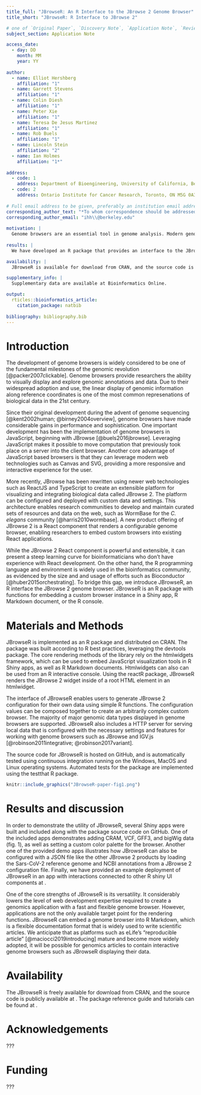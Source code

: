 ```yaml
---
title_full: "JBrowseR: An R Interface to the JBrowse 2 Genome Browser"
title_short: "JBrowseR: R Interface to JBrowse 2"

# one of `Original Paper`, `Discovery Note`, `Application Note`, `Review`, `Letter to the Editor`, `Conference Paper`    
subject_section: Application Note

access_date:
  - day: DD
    month: MM
    year: YY
      
author:
  - name: Elliot Hershberg
    affiliation: "1"
  - name: Garrett Stevens
    affiliation: "1"
  - name: Colin Diesh
    affiliation: "1"
  - name: Peter Xie
    affiliation: "1"
  - name: Teresa De Jesus Martinez
    affiliation: "1"
  - name: Rob Buels
    affiliation: "1"
  - name: Lincoln Stein
    affiliation: "2"
  - name: Ian Holmes
    affiliation: "1*"
    
address:
  - code: 1
    address: Department of Bioengineering, University of California, Berkeley, Berkeley, CA 94720, USA
  - code: 2
    address: Ontario Institute for Cancer Research, Toronto, ON M5G 0A3, Canada
  
# Full email address to be given, preferably an institution email address.  
corresponding_author_text: "*To whom correspondence should be addressed. E-mail: ihh\\@berkeley.edu"
corresponding_author_email: "ihh\\@berkeley.edu"
  
motivation: |
  Genome browsers are an essential tool in genome analysis. Modern genome browsers enable complex and interactive visualization of a wide variety of genomic data modalities. While such browsers are very powerful, they can be challenging to configure and program for bioinformaticians lacking expertise in web development.
  
results: |
  We have developed an R package that provides an interface to the JBrowse 2 genome browser. The package can be used to configure and customize the browser entirely with R code. The browser can be deployed from the R console, or embedded in Shiny applications or R Markdown documents.

availability: |
  JBrowseR is available for download from CRAN, and the source code is openly available from the Github repository at

supplementary_info: |
  Supplementary data are available at Bioinformatics Online.

output:
  rticles::bioinformatics_article:
    citation_package: natbib
    
bibliography: bibliography.bib
---
```


Introduction
============

The development of genome browsers is widely considered to be one of the fundamental milestones of the
genomic revolution [@packer2007clickable].
Genome browsers provide researchers the ability to visually display and explore genomic annotations and
data.
Due to their widespread adoption and use, the linear display of genomic information along reference coordinates
is one of the most common represenations of biological data in the 21st century.

Since their original development during the advent of genome sequencing [@kent2002human; @birney2004overview],
genome browsers have made considerable gains in performance and sophistication.
One important development has been the implementation of genome browsers in JavaScript, beginning with
JBrowse [@buels2016jbrowse].
Leveraging JavaScript makes it possible to move computation that previously took place on a server
into the client browser.
Another core advantage of JavaScript based browsers is that they can leverage modern web technologies such
as Canvas and SVG, providing a more responsive and interactive experience for the user.

More recently, JBrowse has been rewritten using newer web technologies such as ReactJS and TypeScript to
create an extensible platform for visualizing and integrating biological data called JBrowse 2.
The platform can be configured and deployed with custom data and settings.
This architecture enables research communities to develop and maintain curated sets of resources and data on 
the web, such as WormBase for the *C. elegans* community [@harris2010wormbase].
A new product offering of JBrowse 2 is a React component that renders a configurable genome browser,
enabling researchers to embed custom browsers into existing React applications.

While the JBrowse 2 React component is powerful and extensible, it can present a steep learning curve
for bioinformaticians who don't have experience with React development.
On the other hand, the R programming language and environment is widely used in the bioinformatics community, 
as evidenced by the size and and usage of efforts such as Bioconductor [@huber2015orchestrating].
To bridge this gap, we introduce JBrowseR, an R interface the JBrowse 2 genome browser. 
JBrowseR is an R package with functions for embedding a custom browser instance in a Shiny app, 
R Markdown document, or the R console.

Materials and Methods
============

JBrowseR is implemented as an R package and distributed on CRAN.
The package was built according to R best practices, leveraging the devtools package.
The core rendering methods of the library rely on the htmlwidgets framework, which
can be used to embed JavaScript visualization tools in R Shiny apps, as well as R
Markdown documents. 
Htmlwidgets can also can be used from an R interactive console.
Using the reactR package, JBrowseR renders the JBrowse 2 widget inside of a root HTML
element in an htmlwidget.

The interface of JBrowseR enables users to generate JBrowse 2 configuration for their
own data using simple R functions. 
The configuration values can be composed together to create an arbitrarily complex 
custom browser.
The majority of major genomic data types displayed in genome browsers are supported.
JBrowseR also includes a HTTP server for serving local data that is configured with
the necessary settings and features for working with genome browsers such as JBrowse
and IGV.js [@robinson2011integrative; @robinson2017variant].

The source code for JBrowseR is hosted on GitHub, and is automatically tested using
continuous integration running on the Windows, MacOS and Linux operating systems.
Automated tests for the package are implemented using the testthat R package.

```r
knitr::include_graphics("JBrowseR-paper-fig1.png")
```

Results and discussion
=============

In order to demonstrate the utility of JBrowseR, several Shiny apps were built and included along
with the package source code on GitHub. 
One of the included apps demonstrates adding CRAM, VCF, GFF3, and bigWig data (fig. 1), as well as 
setting a custom color palette for the browser.
Another one of the provided demo apps illustrates how JBrowseR can also be configured with a JSON
file like the other JBrowse 2 products by loading the Sars-CoV-2 reference genome and NCBI annotations
from a JBrowse 2 configuration file.
Finally, we have provided an example deployment of JBrowseR in an app with interactions connected to
other R shiny UI components at 
\href{https://elliothershberg.shinyapps.io/sars-cov-2-spike-mutations/}{https://elliothershberg.shinyapps.io/sars-cov-2-spike-mutations/}.

One of the core strengths of JBrowseR is its versatility. 
It considerably lowers the level of web development expertise required to create a genomics 
application with a fast and flexible genome browser. 
However, applications are not the only available target point for the rendering functions.
JBrowseR can embed a genome browser into R Markdown, which is a flexible documentation format
that is widely used to write scientific articles.
We anticipate that as platforms such as eLife's "reproducible article" [@maciocci2019introducing] mature
and become more widely adopted, it will be possible for genomics articles to contain interactive
genome browsers such as JBrowseR displaying their data.

Availability
=============

The JBrowseR is freely available for download from CRAN, and the source code is publicly available at
\href{https://github.com/elliothershberg/JBrowseR/}{https://github.com/elliothershberg/JBrowseR/}. 
The package reference guide and tutorials can be found at
\href{https://elliothershberg.github.io/JBrowseR/}{https://elliothershberg.github.io/JBrowseR/}.

Acknowledgements {.unnumbered}
==============

???

Funding {.unnumbered}
==============

???

<!-- The following rules should be followed: -->

<!-- - The sentence should begin: ‘This work was supported by …’ - -->
<!-- - The full official funding agency name should be given, i.e. ‘National Institutes of Health’, not ‘NIH’ (full RIN-approved list of UK funding agencies) -->
<!-- - Grant numbers should be given in brackets as follows: ‘[grant number xxxx]’ -->
<!-- - Multiple grant numbers should be separated by a comma as follows: ‘[grant numbers xxxx, yyyy]’ -->
<!-- - Agencies should be separated by a semi-colon (plus ‘and’ before the last funding agency)  -->
<!-- - Where individuals need to be specified for certain sources of funding the following text should be added after the relevant agency or grant number 'to [author initials]'. -->

<!-- An example is given here: ‘This work was supported by the National Institutes of Health [AA123456 to C.S., BB765432 to M.H.]; and the Alcohol & Education Research Council [hfygr667789].’ -->

<!-- Oxford Journals will deposit all NIH-funded articles in PubMed Central. See Depositing articles in repositories – information for authors for details. Authors must ensure that manuscripts are clearly indicated as NIH-funded using the guidelines above. -->

